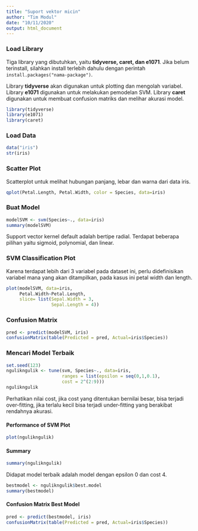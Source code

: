 ```yaml
---
title: "Suport vektor micin"
author: "Tim Modul"
date: "10/11/2020"
output: html_document
---
```


### Load Library
Tiga library yang dibutuhkan, yaitu **tidyverse, caret, dan e1071**. Jika belum terinstall, silahkan install terlebih dahulu dengan perintah `install.packages("nama-package")`.

Library **tidyverse** akan digunakan untuk plotting dan mengolah variabel. Library **e1071** digunakan untuk melakukan pemodelan SVM.  Library **caret** digunakan untuk membuat confusion matriks dan melihar akurasi model.
```r
library(tidyverse)
library(e1071)
library(caret)
```

### Load Data
```r
data("iris")
str(iris)
```
### Scatter Plot
Scatterplot untuk  melihat hubungan panjang, lebar dan warna dari data iris.
```r
qplot(Petal.Length, Petal.Width, color = Species, data=iris)
```

### Buat Model
```r
modelSVM <- svm(Species~., data=iris)
summary(modelSVM)
```

Support vector kernel default adalah bertipe radial. Terdapat beberapa pilihan yaitu sigmoid, polynomial, dan linear.


### SVM Classification Plot
Karena terdapat lebih dari 3 variabel pada dataset ini, perlu didefinisikan variabel mana yang akan ditampilkan, pada kasus ini petal width dan length.
```r
plot(modelSVM, data=iris,
     Petal.Width~Petal.Length,
     slice= list(Sepal.Width = 3,
                 Sepal.Length = 4))
```

### Confusion Matrix
```r
pred <- predict(modelSVM, iris)
confusionMatrix(table(Predicted = pred, Actual=iris$Species))
```

### Mencari Model Terbaik
```r
set.seed(123)
ngulikngulik <- tune(svm, Species~., data=iris,
                     ranges = list(epsilon = seq(0,1,0.1),
                     cost = 2^(2:9)))
ngulikngulik
```

Perhatikan nilai cost, jika cost yang ditentukan bernilai besar, bisa terjadi over-fitting, jika terlalu kecil bisa terjadi under-fitting yang berakibat rendahnya akurasi.


#### Performance of SVM Plot
```r
plot(ngulikngulik)
```

#### Summary
```r
summary(ngulikngulik)
```

Didapat model terbaik adalah model dengan epsilon 0 dan cost 4.
```r
bestmodel <- ngulikngulik$best.model
summary(bestmodel)
```

#### Confusion Matrix Best Model
```r
pred <- predict(bestmodel, iris)
confusionMatrix(table(Predicted = pred, Actual=iris$Species))
```

